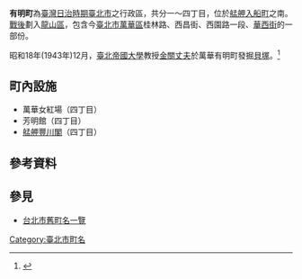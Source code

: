 {{japanese|japanese=有明町|kana=ありあけちょう|romaji=Ariakechō}}
'''有明町'''為[[臺灣|臺灣]][[臺灣日治時期|日治時期]][[臺北市_(州轄市)|臺北市]]之行政區，共分一～四丁目，位於[[艋舺|艋舺]][[入船町_(臺北市)|入船町]]之南。[[臺灣戰後時期|戰後]]劃入[[龍山區_(臺北市)|龍山區]]，包含今[[臺北市|臺北市]][[萬華區|萬華區]]桂林路、西昌街、西園路一段、[[華西街|華西街]]的一部份。

昭和18年(1943年)12月，[[臺北帝國大學|臺北帝國大學]]教授[[金關丈夫|金關丈夫]]於萬華有明町發掘[[貝塚|貝塚]]。<ref>{{Cite web |url=http://da.lib.nccu.edu.tw/ft/?m=2304&wsn=0602 |title=《民俗台灣》國立政治大學圖書館 |access-date=2016-05-22 |archive-date=2016-08-12 |archive-url=https://web.archive.org/web/20160812082329/http://da.lib.nccu.edu.tw/ft/?m=2304&wsn=0602 |dead-url=no }}</ref>

==町內設施==
*萬華女紅場（四丁目）
*芳明館（四丁目）
*[[艋舺豐川閣|艋舺豐川閣]]（四丁目）

==參考資料==
{{reflist}}

==參見==
*[[台北市舊町名一覽|台北市舊町名一覽]]

{{台北市舊町名}}

[[Category:臺北市町名|Category:臺北市町名]]